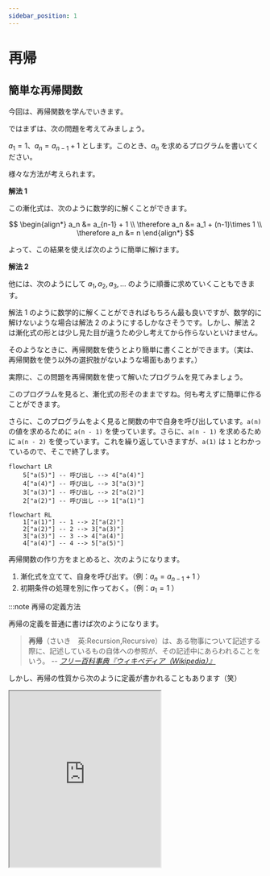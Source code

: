 ```yaml
---
sidebar_position: 1
---
```



# 再帰

## 簡単な再帰関数

今回は、再帰関数を学んでいきます。

ではまずは、次の問題を考えてみましょう。

$a_1 = 1$、$a_n = a_{n - 1} + 1$ とします。このとき、$a_n$ を求めるプログラムを書いてください。

様々な方法が考えられます。

**解法 1**

この漸化式は、次のように数学的に解くことができます。

$$
\begin{align*}
    a_n            &= a_{n-1} + 1 \\
    \therefore a_n &= a_1 + (n-1)\times 1 \\
    \therefore a_n &= n
\end{align*}
$$

よって、この結果を使えば次のように簡単に解けます。

<ViewSource path="/recursion/recurrence_relation_analytical.ipynb" />

**解法 2**

他には、次のようにして $a_1,a_2,a_3,\dots$ のように順番に求めていくこともできます。

<ViewSource path="/recursion/recurrence_relation_dp.ipynb" />

解法 1 のように数学的に解くことができればもちろん最も良いですが、数学的に解けないような場合は解法 2 のようにするしかなさそうです。しかし、解法 2 は漸化式の形とは少し見た目が違うため少し考えてから作らないといけません。

そのようなときに、再帰関数を使うとより簡単に書くことができます。（実は、再帰関数を使う以外の選択肢がないような場面もあります。）

実際に、この問題を再帰関数を使って解いたプログラムを見てみましょう。

<ViewSource path="/recursion/recurrence_relation_rec.ipynb" />

このプログラムを見ると、漸化式の形そのままですね。何も考えずに簡単に作ることができます。

さらに、このプログラムをよく見ると関数の中で自身を呼び出しています。`a(n)` の値を求めるために `a(n - 1)` を使っています。さらに、`a(n - 1)` を求めるために `a(n - 2)` を使っています。これを繰り返していきますが、`a(1)` は `1` とわかっているので、そこで終了します。

```mermaid
flowchart LR
    5["a(5)"] -- 呼び出し --> 4["a(4)"]
    4["a(4)"] -- 呼び出し --> 3["a(3)"]
    3["a(3)"] -- 呼び出し --> 2["a(2)"]
    2["a(2)"] -- 呼び出し --> 1["a(1)"]
```

```mermaid
flowchart RL
    1["a(1)"] -- 1 --> 2["a(2)"]
    2["a(2)"] -- 2 --> 3["a(3)"]
    3["a(3)"] -- 3 --> 4["a(4)"]
    4["a(4)"] -- 4 --> 5["a(5)"]
```

再帰関数の作り方をまとめると、次のようになります。

1. 漸化式を立てて、自身を呼び出す。（例：$a_n = a_{n-1} + 1$ ）
1. 初期条件の処理を別に作っておく。（例：$a_1 = 1$ ）

:::note 再帰の定義方法

再帰の定義を普通に書けば次のようになります。

> **再帰**（さいき　英:Recursion,Recursive）は、ある物事について記述する際に、記述しているもの自体への参照が、その記述中にあらわれることをいう。
> -- <cite>[フリー百科事典『ウィキペディア（Wikipedia）』](https://ja.wikipedia.org/wiki/%E5%86%8D%E5%B8%B0)</cite>

しかし、再帰の性質から次のように定義が書かれることもあります（笑）

<iframe
  height="350px"
  src="https://m.ansaikuropedia.org/index.php?title=%E5%86%8D%E5%B8%B0&redirect=no"
/>

:::

:::note 再帰的接頭語

コンピューターの世界では、再帰を用いた命名もよくあります。再帰的接頭語と呼ばれます。例えば、プログラミング言語の PHP は「PHP: Hypertext Preprocessor」、GNU は「GNU's Not Unix」、WINE は「Wine Is Not an Emulator」、TikZ は「TikZ ist kein Zeichenprogramm」となっています。

:::

## 再帰関数を使ったフィボナッチ数列

では、再帰を使ってもう少し難しいプログラムも作ってみましょう。

フィボナッチ数を求めるプログラムを作ってみましょう。
フィボナッチ数列($F_n$)は、次のように定義されます。

$$
\begin{align*}
    &F_0 = 0 \\
    &F_1 = 1 \\
    &F_n = F_{n - 1} + F_{n - 2} \quad (n\geq 2)
\end{align*}
$$

次のような数列になっています。

$$
0, 1, 1, 2, 3, 5, 8, 13, 21, 34, 55, 89, 144, 233, 377, 610, 987, 1597, \dots
$$

<ViewSource path="/recursion/fib.ipynb" />

やはり、再帰を使うと定義どおりに書けて簡単ですね。

`fib` 関数の流れは次のようになっています。

```mermaid
flowchart
    A["fib(5)"] --> B["fib(4)"]
    A --> C["fib(3)"]
    B --> D["fib(3)"]
    B --> E["fib(2)"]
    C --> F["fib(2)"]
    C --> G["fib(1)"]
    D --> H["fib(2)"]
    D --> I["fib(1)"]
    E --> J["fib(1)"]
    E --> K["fib(0)"]
    F --> L["fib(1)"]
    F --> M["fib(0)"]
    H --> N["fib(1)"]
    H --> O["fib(0)"]
```

:::info
高校数学でやるように、フィボナッチ数列の一般項は求めることができます。ビネの公式と呼ばれます。

$$
F_n = F_{n - 1} + F_{n - 2}
$$

$x^2 - x - 1 = 0$ の 2 解を $\alpha, \beta$ とします。すなわち、$\displaystyle \alpha = \frac{1 + \sqrt{5}}{2}$、$\displaystyle \beta = \frac{1 - \sqrt{5}}{2}$とすれば、

$$
\begin{dcases}
    \alpha + \beta &= 1 \\
    \alpha \beta   &= -1
\end{dcases}
$$

です。よって、

$$
F_n - (\alpha + \beta)F_{n - 1} + \alpha \beta F_{n - 2} = 0
$$

$$
\therefore
\begin{dcases}
    F_n - \alpha F_{n - 1} &= \beta (F_{n - 1} - \alpha F_{n - 2}) \\
    F_n - \beta F_{n - 1}  &= \alpha (F_{n - 1} - \beta F_{n - 2})
\end{dcases}
$$

$$
\therefore
\begin{dcases}
    F_{n + 1} - \alpha F_n &= \beta^n (F_1 - \alpha F_0) \\
    F_{n + 1} - \beta F_n  &= \alpha^n (F_1 - \beta F_0)
\end{dcases}
$$

$$
\therefore (\alpha-\beta)F_n = (\alpha^n - \beta^n)F_1 - F_0 (\beta \alpha^n - \alpha \beta^n)
$$

$$
\therefore F_n = \frac{\alpha^n - \beta^n}{\alpha-\beta} \quad (\because F_0=0, F_1=1)
$$

$$
\therefore F_n = \frac{1}{\sqrt{5}}\left\{\left(\frac{1 + \sqrt{5}}{2}\right)^n - \left(\frac{1 - \sqrt{5}}{2}\right)^n\right\}
$$

:::

### 練習問題 1

再帰関数を使って、$1$ から $n$ までの和を求める関数を作ってみましょう。

<Hint>

漸化式は、次のようになります。

$$
\begin{align*}
    &a_1=1 \\
    &a_n=a_{n - 1} + n
\end{align*}
$$

</Hint>

<Answer>

これを基にすると、次のようになります。

<ViewSource path="/recursion/sum.ipynb" />

</Answer>

### 練習問題 2

再帰関数を使って、最大公約数を求める関数を作ってみましょう。

さらに、その結果を用いて、最小公倍数を求める関数も作ってみましょう。

<Hint>

ユークリッドの互除法を用いれば簡単にできます。

</Hint>

<Answer>

<ViewSource path="/recursion/gcd.ipynb" />

:::note

このプログラムは、はじめの引数が $a < b$ の場合でも動きます。一度目の再帰で、`gcd(b, a % b)` = `gcd(b, a)` が返されるからです。

つまり、$18$ と $30$ の最大公約数を求めるとき、$\mathrm{gcd}(a, b)$ を $a$ と $b$ の最大公約数とすると、

$$
\begin{align*}
    \mathrm{gcd}(18, 30) &= \mathrm{gcd}(30, 18 - 30\times 0) \\
                         &= \mathrm{gcd}(30, 18) \\
                         &= \mathrm{gcd}(18, 30 - 18\times 1) \\
                         &= \mathrm{gcd}(18, 12) \\
                         &= \mathrm{gcd}(12, 18 - 12\times 1) \\
                         &= \mathrm{gcd}(12, 6) \\
                         &= \mathrm{gcd}(6, 12 - 6\times 2) \\
                         &= \mathrm{gcd}(6, 0) \\
                         &= 6
\end{align*}
$$

となります。

:::

また、最大公約数 $\mathrm{gcd}(a, b)$ と最小公倍数 $\mathrm{lcm}(a, b)$ の間には次のような関係があります。

$$
\mathrm{gcd}(a, b)\cdot \mathrm{lcm}(a, b) = ab
$$

これを使うと、最小公倍数を求めるプログラムは次のようになります。

<ViewSource path="/recursion/lcm.ipynb" />

</Answer>

### 練習問題 3

リュカ数を求めるプログラムを作ってみましょう。

リュカ数列($L_n$)は次のように定義されます。

$$
\begin{align*}
    &L_0 = 2 \\
    &L_1 = 1 \\
    &L_n = L_{n - 1} + L_{n - 2} \quad (n\geq 2)
\end{align*}
$$

リュカ数列は次のようになります。

$$
2, 1, 3, 4, 7, 11, 18, 29, 47, 76, 123, 199, 322, 521, 843, 1364, 2207, \dots
$$

:::info

リュカ数列の一般項は、フィボナッチ数列の時のように計算すると、次のようになります。

$$
\begin{align*}
    (\alpha-\beta)L_n            &= (\alpha^n - \beta^n)L_1 - L_0 (\beta \alpha^n - \alpha \beta^n) \\
    \therefore (\alpha-\beta)L_n &= (1 - 2\beta)\alpha^n - (2\alpha - 1)\beta^n \\
    \therefore L_n &= \sqrt{5} \cdot \frac{\alpha^n + \beta^n}{\alpha-\beta}
\end{align*}
$$

$$
L_n = \left(\frac{1 + \sqrt{5}}{2}\right)^n + \left(\frac{1 - \sqrt{5}}{2}\right)^n
$$

:::

<Answer>

フィボナッチ数列のプログラムから、`n == 0` の時と `n == 1` の時の値を変えるだけで簡単に作れます。

<ViewSource path="/recursion/lucas.ipynb" />

</Answer>

### 練習問題 4

トリボナッチ数を求めるプログラムを作ってみましょう。
トリボナッチ数列($T_n$)は次のように定義されます。

$$
\begin{align*}
    &T_0 = 0 \\
    &T_1 = 0 \\
    &T_2 = 1 \\
    &T_n = T_{n - 1} + T_{n - 2} + T_{n - 3} \quad (n\geq 3)
\end{align*}
$$

トリボナッチ数列は次のようになります。

$$
0, 0, 1, 1, 2, 4, 7, 13, 24, 44, 81, 149, 274, 504, \dots
$$

:::note
ちなみに、テトラナッチ数、ペンタナッチ数、…もあります。

| $k$ | 名称             |
| --- | ---------------- |
| 2   | フィボナッチ数   |
| 3   | トリボナッチ数   |
| 4   | テトラナッチ数   |
| 5   | ペンタナッチ数   |
| 6   | ヘキサナッチ数   |
| 7   | ヘプタナッチ数   |
| 8   | オクタナッチ数   |
| 9   | ノナナッチ数     |
| 10  | デカナッチ数     |
| 11  | ウンデカナッチ数 |
| 12  | ドデカナッチ数   |

:::

:::note
トリボナッチ数列の一般項は、次のようにして計算できます。

$x^3 - x^2 - x - 1 = 0$ の 3 解を $\alpha, \beta, \gamma$ とすると、

$$
\begin{dcases}
    \alpha + \beta + \gamma = 1 \\
    \alpha \beta + \beta \gamma + \gamma \alpha = -1 \\
    \alpha \beta \gamma = 1
\end{dcases}
$$

$$
T_n = T_{n - 1} + T_{n - 2} + T_{n - 3}
$$

$$
\therefore T_n - (\alpha + \beta + \gamma)T_{n - 1} + (\alpha \beta + \beta \gamma + \gamma \alpha)T_{n - 2} - \alpha \beta \gamma T_{n - 3} = 0
$$

$$
\begin{dcases}
    \therefore T_n - \alpha T_{n - 1} = \beta (T_{n - 1} - \alpha T_{n - 2}) + \gamma (T_{n - 1} - \alpha T_{n - 2}) - \beta \gamma(T_{n - 2} - \alpha T_{n - 3}) \\
    \therefore T_n - \beta T_{n - 1} = \gamma (T_{n - 1} - \beta T_{n - 2}) + \alpha (T_{n - 1} - \beta T_{n - 2}) - \gamma \alpha(T_{n - 2} - \beta T_{n - 3})
\end{dcases}
$$

$U_n = T_{n + 1} - \alpha T_n, V_n = T_{n + 1} - \beta T_n$ とします。

$$
\begin{dcases}
    U_n = \beta U_{n - 1} + \gamma U_{n - 1} - \beta \gamma U_{n - 2} \\
    V_n = \gamma V_{n - 1} + \alpha V_{n - 1} - \gamma \alpha V_{n - 2}
\end{dcases}
$$

$$
\therefore
\begin{dcases}
    U_n - \beta U_{n - 1} = \gamma (U_{n - 1} - \beta U_{n - 2}) \\
    U_n - \gamma U_{n - 1} = \beta (U_{n - 1} - \gamma U_{n - 2})
\end{dcases}
\begin{dcases}
    V_n - \gamma V_{n - 1} = \alpha (V_{n - 1} - \gamma V_{n - 2}) \\
    V_n - \alpha V_{n - 1} = \gamma (V_{n - 1} - \alpha V_{n - 2})
\end{dcases}
$$

$U_0 = 0, U_1 = 1, V_0 = 0, V_1 = 1$ から、

$$
\therefore
\begin{dcases}
    U_n = \frac{\beta^n - \gamma^n}{\beta - \gamma} \\
    V_n = \frac{\gamma^n - \alpha^n}{\gamma - \alpha}
\end{dcases}
$$

$$
\therefore
\begin{dcases}
    T_{n + 1} - \alpha T_n = \frac{\beta^n - \gamma^n}{\beta - \gamma} \\
    T_{n + 1} - \beta T_n = \frac{\gamma^n - \alpha^n}{\gamma - \alpha}
\end{dcases}
$$

$$
\therefore T_n = \frac{\gamma^n - \alpha^n}{(\alpha - \beta)(\gamma - \alpha)} - \frac{\beta^n - \gamma^n}{(\alpha - \beta)(\beta - \gamma)}
$$

$$
\therefore T_n = \frac{\alpha^n}{(\alpha - \beta)(\alpha - \gamma)} + \frac{\beta^n}{(\beta - \gamma)(\beta - \alpha)} + \frac{\gamma^n}{(\gamma - \alpha)(\gamma - \beta)}
$$

テトラナッチ数は、次のようになるようです。確かめてはいません。

$x^4 - x^3 - x^2 - x - 1 = 0$ の 4 解を $\alpha, \beta, \gamma, \delta$ とすると、

$$
\begin{split}
T_n = \frac{\alpha^n}{(\alpha - \beta)(\alpha - \gamma)(\alpha - \delta)} + \frac{\beta^n}{(\beta - \gamma)(\beta - \delta)(\beta - \alpha)} \\
    + \frac{\gamma^n}{(\gamma - \delta)(\gamma - \alpha)(\gamma - \beta)} + \frac{\delta^n}{(\delta - \alpha)(\delta - \beta)(\delta - \gamma)}
\end{split}
$$

:::

<Answer>
  <ViewSource path="/recursion/tri.ipynb" />
</Answer>
